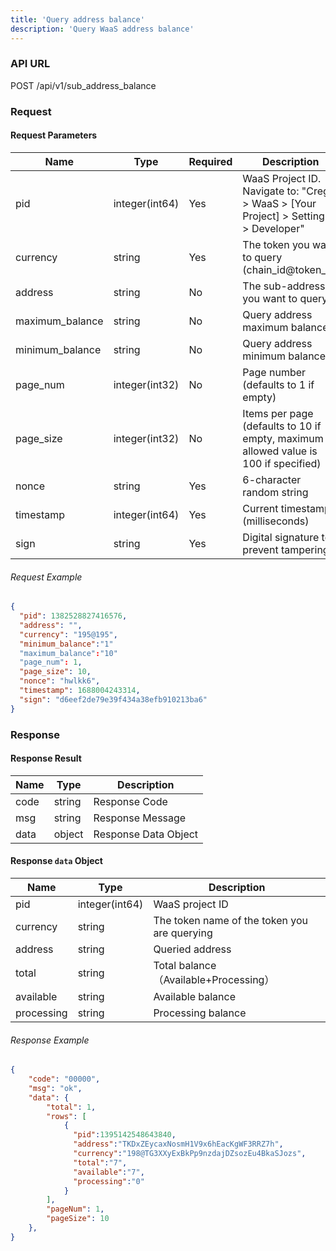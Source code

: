 ```yaml
---
title: 'Query address balance'
description: 'Query WaaS address balance'
---
```


### API URL

POST /api/v1/sub_address_balance

### Request

#### Request Parameters

| Name           | Type           | Required | Description        |
| ------------- | --------------- | -------- | ------------- |
| pid           | integer(int64)  | Yes      | WaaS Project ID. Navigate to: "Cregis > WaaS > [Your Project] > Settings > Developer"   |
| currency      | string          | Yes      | The token you want to query (chain_id@token_id) |
| address       | string          | No       | The sub-address you want to query      |
| maximum_balance   | string      | No       | Query address maximum balance      |
| minimum_balance   | string      | No       | Query address minimum balance      |
| page_num      | integer(int32)  | No       | Page number (defaults to 1 if empty)     |
| page_size     | integer(int32)  | No       | Items per page (defaults to 10 if empty, maximum allowed value is 100 if specified)     |
| nonce         | string          | Yes      | 6-character random string |
| timestamp     | integer(int64)  | Yes      | Current timestamp (milliseconds)     |
| sign          | string          | Yes      | Digital signature to prevent tampering     |

###### Request Example

```json
{
  "pid": 1382528827416576,
  "address": "",
  "currency": "195@195",
  "minimum_balance":"1"
  "maximum_balance":"10"
  "page_num": 1,
  "page_size": 10,
  "nonce": "hwlkk6",
  "timestamp": 1688004243314,
  "sign": "d6eef2de79e39f434a38efb910213ba6"
}
```
### Response

#### Response Result

| Name  | Type     | Description          |
| ----- | ------ | ---------------- |
| code  | string | Response Code           |
| msg   | string | Response Message        |
| data  | object | Response Data Object    |

#### Response `data` Object

| Name  | Type     | Description          |
| -------   | ------ | ----------- |
| pid  | integer(int64) | WaaS project ID     |
| currency  | string | The token name of the token you are querying  |
| address   | string | Queried address     |
| total     | string | Total balance（Available+Processing）     |
| available | string | Available balance     |
| processing| string | Processing balance     |

###### Response Example

```json
{
    "code": "00000",
    "msg": "ok",
    "data": {
        "total": 1,
        "rows": [
            {
              "pid":1395142548643840,
              "address":"TKDxZEycaxNosmH1V9x6hEacKgWF3RRZ7h",
              "currency":"198@TG3XXyExBkPp9nzdajDZsozEu4BkaSJozs",
              "total":"7",
              "available":"7",
              "processing":"0"
            }
        ],
        "pageNum": 1,
        "pageSize": 10
    },
}
```

